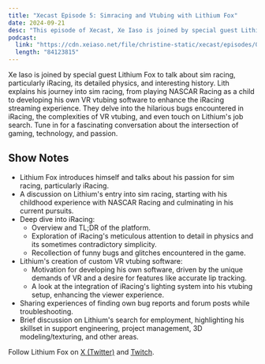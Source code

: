 ```yaml
---
title: "Xecast Episode 5: Simracing and Vtubing with Lithium Fox"
date: 2024-09-21
desc: "This episode of Xecast, Xe Iaso is joined by special guest Lithium Fox. They nerd out about simracing, vtubing, and passion projects."
podcast:
  link: "https://cdn.xeiaso.net/file/christine-static/xecast/episodes/005.mp3"
  length: "84123815"
---
```


Xe Iaso is joined by special guest Lithium Fox to talk about sim racing, particularly iRacing, its detailed physics, and interesting history. Lith explains his journey into sim racing, from playing NASCAR Racing as a child to developing his own VR vtubing software to enhance the iRacing streaming experience. They delve into the hilarious bugs encountered in iRacing, the complexities of VR vtubing, and even touch on Lithium's job search. Tune in for a fascinating conversation about the intersection of gaming, technology, and passion.

## Show Notes

- Lithium Fox introduces himself and talks about his passion for sim racing, particularly iRacing.
- A discussion on Lithium's entry into sim racing, starting with his childhood experience with NASCAR Racing and culminating in his current pursuits.
- Deep dive into iRacing:
  - Overview and TL;DR of the platform.
  - Exploration of iRacing's meticulous attention to detail in physics and its sometimes contradictory simplicity.
  - Recollection of funny bugs and glitches encountered in the game.
- Lithium's creation of custom VR vtubing software:
  - Motivation for developing his own software, driven by the unique demands of VR and a desire for features like accurate lip tracking.
  - A look at the integration of iRacing's lighting system into his vtubing setup, enhancing the viewer experience.
- Sharing experiences of finding own bug reports and forum posts while troubleshooting.
- Brief discussion on Lithium's search for employment, highlighting his skillset in support engineering, project management, 3D modeling/texturing, and other areas.

Follow Lithium Fox on [X (Twitter)](https://x.com/lithiumfox) and [Twitch](https://twitch.tv/lithiumfox).
